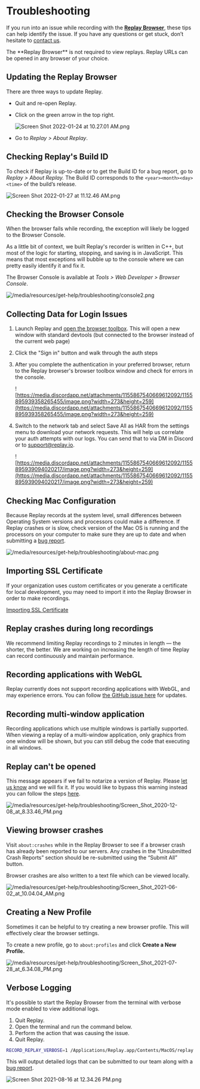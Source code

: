 
# Troubleshooting

If you run into an issue while recording with the **[Replay Browser](/referrence-guide/recording/replay-browser)**, these tips can help identify the issue. If you have any questions or get stuck, don’t hesitate to [contact us](/resources/get-help/contact-community.mdx).

<Callout type="info" emoji="💡">
The **Replay Browser** is not required to view replays. Replay URLs can be opened in any browser of your choice.

</Callout>

## Updating the Replay Browser

There are three ways to update Replay. 

- Quit and re-open Replay.
- Click on the green arrow in the top right.
    
    ![Screen Shot 2022-01-24 at 10.27.01 AM.png](/media/resources/get-help/troubleshooting/Screen_Shot_2022-01-24_at_10.27.01_AM.png)
    
- Go to *Replay > About Replay*.

## Checking Replay's Build ID

To check if Replay is up-to-date or to get the Build ID for a bug report, go to *Replay > About Replay.* The Build ID corresponds to the `<year><month><day><time>` of the build’s release.

![Screen Shot 2022-01-27 at 11.12.46 AM.png](/media/resources/get-help/troubleshooting/Screen_Shot_2022-01-27_at_11.12.46_AM.png)

## Checking the Browser Console

When the browser fails while recording, the exception will likely be logged to the Browser Console. 

<Callout type="info" emoji="👉">
As a little bit of context, we built Replay's recorder is written in C++, but most of the logic for starting, stopping, and saving is in JavaScript. This means that most exceptions will bubble up to the console where we can pretty easily identify it and fix it.

</Callout>

The Browser Console is available at *Tools > Web Developer > Browser Console*.

![/media/resources/get-help/troubleshooting/console2.png](/media/resources/get-help/troubleshooting/console2.png)

## Collecting Data for Login Issues

1. Launch Replay and [open the browser toolbox](/media/resources/get-help/troubleshooting.md). This will open a new window with standard devtools (but connected to the browser instead of the current web page)
2. Click the "Sign in" button and walk through the auth steps
3. After you complete the authentication in your preferred browser, return to the Replay browser's browser toolbox window and check for errors in the console.
    
    ![https://media.discordapp.net/attachments/1155867540669612092/1155895939358265455/image.png?width=273&height=259](https://media.discordapp.net/attachments/1155867540669612092/1155895939358265455/image.png?width=273&height=259)
    
4. Switch to the network tab and select Save All as HAR from the settings menu to download your network requests. This will help us correlate your auth attempts with our logs. You can send that to via DM in Discord or to [support@replay.io](mailto:support@replay.io).
    
    ![https://media.discordapp.net/attachments/1155867540669612092/1155895939094020217/image.png?width=273&height=259](https://media.discordapp.net/attachments/1155867540669612092/1155895939094020217/image.png?width=273&height=259)
    

## Checking Mac Configuration

Because Replay records at the system level, small differences between Operating System versions and processors could make a difference. If Replay crashes or is slow, check version of the Mac OS is running and the processors on your computer to make sure they are up to date and when submitting a [bug report](https://github.com/replayio/devtools/issues/new/choose).

![/media/resources/get-help/troubleshooting/about-mac.png](/media/resources/get-help/troubleshooting/about-mac.png)

## Importing SSL Certificate

If your organization uses custom certificates or you generate a certificate for local development, you may need to import it into the Replay Browser in order to make recordings.

[Importing SSL Certificate](/media/resources/get-help/troubleshooting/Importing%20SSL%20Certificate%20b7903b2fa1ce49228d000738cb81bcc8.md)

## Replay crashes during long recordings

We recommend limiting Replay recordings to 2 minutes in length — the shorter, the better. We are working on increasing the length of time Replay can record continuously and maintain performance.

## Recording applications with WebGL

Replay currently does not support recording applications with WebGL, and may experience errors. You can follow [the GitHub issue here](https://github.com/replayio/gecko-dev/issues/58) for updates.

## Recording multi-window application

Recording applications which use multiple windows is partially supported. When viewing a replay of a multi-window application, only graphics from one window will be shown, but you can still debug the code that executing in all windows.

## Replay can't be opened

This message appears if we fail to notarize a version of Replay. Please [let us know](/resources/get-help/contact-community) and we will fix it. If you would like to bypass this warning instead you can follow the steps [here](https://www.imore.com/how-open-apps-anywhere-macos-catalina-and-mojave).

![/media/resources/get-help/troubleshooting/Screen_Shot_2020-12-08_at_8.33.46_PM.png](/media/resources/get-help/troubleshooting/Screen_Shot_2020-12-08_at_8.33.46_PM.png)

## Viewing browser crashes

Visit `about:crashes` while in the Replay Browser to see if a browser crash has already been reported to our servers. Any crashes in the “Unsubmitted Crash Reports” section should be re-submitted using the “Submit All” button.

<Callout type="info" emoji="💡">
Browser crashes are also written to a text file which can be viewed locally.

</Callout>

![/media/resources/get-help/troubleshooting/Screen_Shot_2021-06-02_at_10.04.04_AM.png](/media/resources/get-help/troubleshooting/Screen_Shot_2021-06-02_at_10.04.04_AM.png)

## Creating a New Profile

Sometimes it can be helpful to try creating a new browser profile. This will effectively clear the browser settings.

To create a new profile, go to `about:profiles` and click **Create a New Profile.**

![/media/resources/get-help/troubleshooting/Screen_Shot_2021-07-28_at_6.34.08_PM.png](/media/resources/get-help/troubleshooting/Screen_Shot_2021-07-28_at_6.34.08_PM.png)

## Verbose Logging

It's possible to start the Replay Browser from the terminal with verbose mode enabled to view additional logs. 

1. Quit Replay.
2. Open the terminal and run the command below.
3. Perform the action that was causing the issue.
4. Quit Replay.

```bash
RECORD_REPLAY_VERBOSE=1 /Applications/Replay.app/Contents/MacOS/replay
```

This will output detailed logs that can be submitted to our team along with a [bug report](https://github.com/replayio/devtools/issues/new/choose).

![Screen Shot 2021-08-16 at 12.34.26 PM.png](/media/resources/get-help/troubleshooting/Screen_Shot_2021-08-16_at_12.34.26_PM.png)